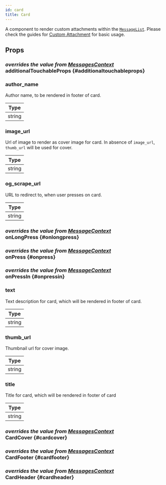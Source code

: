 ```yaml
---
id: card
title: Card
---
```




A component to render custom attachments within the [`MessageList`](./message_list.mdx).
Please check the guides for [Custom Attachment](../guides/attachment_customizations.mdx) for basic usage.

## Props

### <div class="label description">_overrides the value from [MessagesContext](../contexts/messages_context.mdx#additionaltouchableprops)_</div> additionalTouchableProps {#additionaltouchableprops}

<AdditionalTouchableProps />

### author_name

Author name, to be rendered in footer of card.

| Type |
| - |
| string |

### image_url

Url of image to render as cover image for card. In absence of `image_url`, `thumb_url` will be used for cover.

| Type |
| - |
| string |

### og_scrape_url

URL to redirect to, when user presses on card.

| Type |
| - |
| string |

### <div class="label description">_overrides the value from [MessageContext](../contexts/message_context.mdx#onlongpress)_</div> onLongPress {#onlongpress}

<OnLongPress />

### <div class="label description">_overrides the value from [MessageContext](../contexts/message_context.mdx#onpress)_</div> onPress {#onpress}

<OnPress />

### <div class="label description">_overrides the value from [MessageContext](../contexts/message_context.mdx#onpressin)_</div> onPressIn {#onpressin}

<OnPressIn />

### text

Text description for card, which will be rendered in footer of card.

| Type |
| - |
| string |

### thumb_url

Thumbnail url for cover image.

| Type |
| - |
| string |

### title

Title for card, which will be rendered in footer of card

| Type |
| - |
| string |

### <div class="label description">_overrides the value from [MessagesContext](../contexts/messages_context.mdx#cardcover)_</div> CardCover {#cardcover}

<CardCover />

### <div class="label description">_overrides the value from [MessagesContext](../contexts/messages_context.mdx#cardfooter)_</div> CardFooter {#cardfooter}

<CardFooter />

### <div class="label description">_overrides the value from [MessagesContext](../contexts/messages_context.mdx#cardheader)_</div> CardHeader {#cardheader}

<CardHeader />
